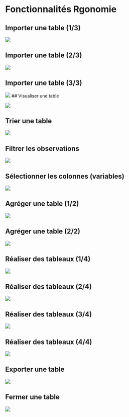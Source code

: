 # Fonctionnalités Rgonomie {.backgroundTitre}

## Importer une table (1/3)

![](img/Fct_import_1.png){fig-align="center"}

## Importer une table (2/3)

![](img/Fct_import_2.png){fig-align="center"}

## Importer une table (3/3)

![](img/Fct_import_3.png){fig-align="center"}
## Visualiser une table

![](img/Fct_vis.png){fig-align="center"}

## Trier une table

![](img/Fct_tri.png){fig-align="center"}

## Filtrer les observations

![](img/Fct_filtre.png){fig-align="center"}

## Sélectionner les colonnes (variables)

![](img/Fct_selection.png){fig-align="center"}

## Agréger une table (1/2)

![](img/Fct_agr.png){fig-align="center"}

## Agréger une table (2/2)

![](img/Fct_agr_2.png){fig-align="center"}

## Réaliser des tableaux (1/4)

![](img/Fct_tableau_1.png){fig-align="center"}

## Réaliser des tableaux (2/4)

![](img/Fct_tableau_2.png){fig-align="center"}

## Réaliser des tableaux (3/4)

![](img/Fct_tableau_3.png){fig-align="center"}

## Réaliser des tableaux (4/4)

![](img/Fct_tableau_4.png){fig-align="center"}

## Exporter une table

![](img/Fct_export.png){fig-align="center"}

## Fermer une table

![](img/Fct_fermer.png){fig-align="center"}